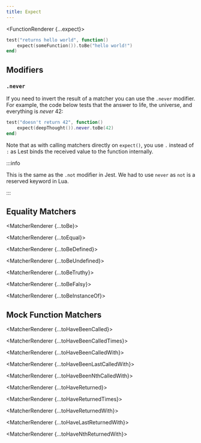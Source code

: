 ```yaml
---
title: Expect
---
```






<FunctionRenderer {...expect}>

```lua
test("returns hello world", function()
	expect(someFunction()).toBe("hello world!")
end)
```

</FunctionRenderer>

## Modifiers

### `.never`

If you need to invert the result of a matcher you can use the `.never` modifier. For example, the code below tests that the answer to life, the universe, and everything is _never_ 42:

```lua
test("doesn't return 42", function()
	expect(deepThought()).never.toBe(42)
end)
```

Note that as with calling matchers directly on `expect()`, you use `.` instead of `:` as Lest binds the received value to the function internally.

:::info

This is the same as the `.not` modifier in Jest. We had to use `never` as `not` is a reserved keyword in Lua.

:::

## Equality Matchers

<MatcherRenderer {...toBe}></MatcherRenderer>

<MatcherRenderer {...toEqual}></MatcherRenderer>

<MatcherRenderer {...toBeDefined}></MatcherRenderer>

<MatcherRenderer {...toBeUndefined}></MatcherRenderer>

<MatcherRenderer {...toBeTruthy}></MatcherRenderer>

<MatcherRenderer {...toBeFalsy}></MatcherRenderer>

<MatcherRenderer {...toBeInstanceOf}></MatcherRenderer>

## Mock Function Matchers

<MatcherRenderer {...toHaveBeenCalled}></MatcherRenderer>

<MatcherRenderer {...toHaveBeenCalledTimes}></MatcherRenderer>

<MatcherRenderer {...toHaveBeenCalledWith}></MatcherRenderer>

<MatcherRenderer {...toHaveBeenLastCalledWith}></MatcherRenderer>

<MatcherRenderer {...toHaveBeenNthCalledWith}></MatcherRenderer>

<MatcherRenderer {...toHaveReturned}></MatcherRenderer>

<MatcherRenderer {...toHaveReturnedTimes}></MatcherRenderer>

<MatcherRenderer {...toHaveReturnedWith}></MatcherRenderer>

<MatcherRenderer {...toHaveLastReturnedWith}></MatcherRenderer>

<MatcherRenderer {...toHaveNthReturnedWith}></MatcherRenderer>
